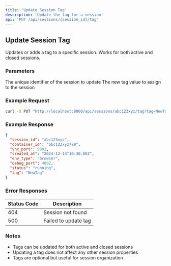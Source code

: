 ```yaml
---
title: 'Update Session Tag'
description: 'Update the tag for a session'
api: 'PUT /api/sessions/{session_id}/tag'
---
```


## Update Session Tag

Updates or adds a tag to a specific session. Works for both active and closed sessions.

### Parameters

<ParamField path="session_id" type="string" required>
  The unique identifier of the session to update
</ParamField>

<ParamField query="tag" type="string" required>
  The new tag value to assign to the session
</ParamField>

### Example Request

```bash
curl -X PUT "http://localhost:8000/api/sessions/abc123xyz/tag?tag=NewTag"
```

### Example Response

```json
{
  "session_id": "abc123xyz",
  "container_id": "abc123xyz789",
  "vnc_port": 5002,
  "created_at": "2024-12-14T10:30:00Z",
  "env_type": "browser",
  "debug_port": 4002,
  "status": "running",
  "tag": "NewTag"
}
```

### Error Responses

| Status Code | Description |
|------------|-------------|
| 404 | Session not found |
| 500 | Failed to update tag |

### Notes

- Tags can be updated for both active and closed sessions
- Updating a tag does not affect any other session properties
- Tags are optional but useful for session organization